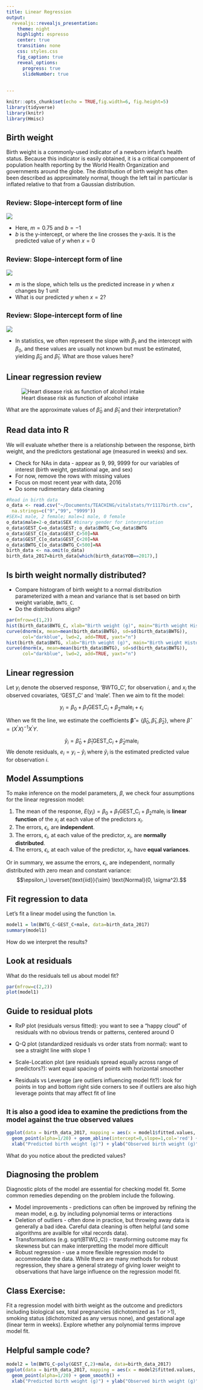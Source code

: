 ```yaml
---
title: Linear Regression
output: 
  revealjs::revealjs_presentation:
    theme: night
    highlight: espresso
    center: true
    transition: none
    css: styles.css
    fig_caption: true
    reveal_options:
      progress: true
      slideNumber: true
      
  
---
```

  
```r
knitr::opts_chunk$set(echo = TRUE,fig.width=6, fig.height=5)
library(tidyverse)
library(knitr)
library(Hmisc)
```

## Birth weight

Birth weight is a commonly-used indicator of a newborn infant's health status. Because this indicator is easily obtained, it is a critical component of population health reporting by the World Health Organization and governments around the globe. The distribution of birth weight has often been described as approximately normal, though the left tail in particular is inflated relative to that from a Gaussian distribution.

## <small> Review: Slope-intercept form of line </small>

![](figures/line.png)

* Here, $m=0.75$ and $b=-1$
* $b$ is the y-intercept, or where the line crosses the y-axis.  It is the predicted value of $y$ when $x=0$



## <small> Review: Slope-intercept form of line </small>

![](figures/line.png)

* $m$ is the slope, which tells us the predicted increase in $y$ when $x$ changes by 1 unit
* What is our predicted $y$ when $x=2$?



## <small> Review: Slope-intercept form of line </small>

![](figures/line.png)

* In statistics, we often represent the slope with $\beta_1$ and the intercept with $\beta_0$, and these values are usually not known but must be estimated, yielding $\widehat{\beta}_0$ and $\widehat{\beta}_1$. What are those values here?



## Linear regression review

![Heart disease risk as function of alcohol intake](figures/alcohol.png)

What are the approximate values of $\widehat{\beta}_0$ and $\widehat{\beta}_1$ and their interpretation?


## Read data into R
We will evaluate whether there is a relationship between the response, birth weight, and the predictors gestational age (measured in weeks) and sex.

* Check for NAs in data - appear as 9, 99, 9999 for our variables of interest (birth weight, gestational age, and sex)
* For now, remove the rows with missing values
* Focus on most recent year with data, 2016
* Do some rudimentary data cleaning
```r
#Read in birth data
o_data <- read.csv("~/Documents/TEACHING/vitalstats/Yr1117birth.csv", 
  na.strings=c("9","99", "9999"))
#SEX=1 male, 2 female; male=1 male, 0 female
o_data$male=2-o_data$SEX #binary gender for interpretation
o_data$GEST_C=o_data$GEST; o_data$BWTG_C=o_data$BWTG
o_data$GEST_C[o_data$GEST_C>50]=NA
o_data$GEST_C[o_data$GEST_C<20]=NA
o_data$BWTG_C[o_data$BWTG_C<500]=NA
birth_data <- na.omit(o_data)
birth_data_2017=birth_data[which(birth_data$YOB==2017),]
```

## Is birth weight normally distributed?
* Compare histogram of birth weight to a normal distribution parameterized with a mean and variance that is set based on birth weight variable, `BWTG_C`.
* Do the distributions align?
  
```r
par(mfrow=c(1,2))
hist(birth_data$BWTG_C, xlab="Birth weight (g)", main="Birth weight Histogram", prob=TRUE, breaks=50)
curve(dnorm(x, mean=mean(birth_data$BWTG), sd=sd(birth_data$BWTG)),
      col="darkblue", lwd=2, add=TRUE, yaxt="n")
hist(birth_data$BWTG, xlab="Birth weight (g)", main="Birth weight Histogram", prob=TRUE, xlim=c(0, 4000), breaks=30)
curve(dnorm(x, mean=mean(birth_data$BWTG), sd=sd(birth_data$BWTG)),
      col="darkblue", lwd=2, add=TRUE, yaxt="n")
```

## Linear regression
Let $y_i$ denote the observed response, 'BWTG_C', for observation $i$, and $x_i$ the observed covariates, 'GEST_C' and 'male'. Then we aim to fit the model:

$$ y_i = \beta_0 + \beta_1 \text{GEST_C}_i + \beta_2 \text{male}_i + \epsilon_i $$

When we fit the line, we estimate the coefficients $\mathbf{\widehat{\beta}}= \{\widehat{\beta}_0, \widehat{\beta}_1, \widehat{\beta}_2\}$, where $\widehat{\beta} = (X^\prime X)^{-1} X^\prime Y$.

$$ \widehat{y}_i = \widehat{\beta}_0 + \widehat{\beta}_1 \text{GEST_C}_i + \widehat{\beta}_2 \text{male}_i  $$
We denote residuals, $e_i = y_i - \widehat{y}_i$ where $\widehat{y}_i$ is the estimated predicted value for observation $i$.

## Model Assumptions
To make inference on the model parameters, $\beta$, we check four assumptions for the linear regression model:

1. The mean of the response, $E(y_i) = \beta_0 + \beta_1 \text{GEST_C}_i + \beta_2 \text{male}_i$ is **linear function** of the $x_i$ at each value of the predictors $x_i$.
2. The errors, $\epsilon_i$, are **independent**.
3. The errors, $\epsilon_i$, at each value of the predictor, $x_i$, are **normally distributed**.
4. The errors, $\epsilon_i$, at each value of the predictor, $x_i$, have **equal variances**.

Or in summary, we assume the errors, $\epsilon_i$, are independent, normally distributed with zero mean and constant variance:
$$\epsilon_i \overset{\text{iid}}{\sim} \text{Normal}(0, \sigma^2).$$


## Fit regression to data
Let's fit a linear model using the function `lm`. 
```r
model1 = lm(BWTG_C~GEST_C+male, data=birth_data_2017)
summary(model1)
```

How do we interpret the results?

## Look at residuals
What do the residuals tell us about model fit?
```r
par(mfrow=c(2,2))
plot(model1)
```



## Guide to residual plots

- RxP plot (residuals versus fitted): you want to see a "happy cloud" of residuals with no obvious trends or patterns, centered around 0

- Q-Q plot (standardized residuals vs order stats from normal): want to see a straight line with slope 1

- Scale-Location plot (are residuals spread equally across range of predictors?): want equal spacing of points with horizontal smoother

- Residuals vs Leverage (are outliers influencing model fit?): look for points in top and bottom right side corners to see if outliers are also high leverage points that may affect fit of line

## <small> It is also a good idea to examine the predictions from the model against the true observed values </small>

```r
ggplot(data = birth_data_2017, mapping = aes(x = model1$fitted.values, y = BWTG_C)) +
  geom_point(alpha=1/20) + geom_abline(intercept=0,slope=1,col='red') + 
  xlab("Predicted birth weight (g)") + ylab("Observed birth weight (g)") 

```

What do you notice about the predicted values?

## Diagnosing the problem

Diagnostic plots of the model are essential for checking model fit. Some common remedies depending on the problem include the following.

  * Model improvements - predictions can often be improved by refining the mean model, e.g. by including polynomial terms or interactions
  * Deletion of outliers - often done in practice, but throwing away data is generally a bad idea. Careful data cleaning is often helpful (and some algorithms are availble for vital records data).
  * Transformations (e.g. sqrt(BTWG_C)) - transforming outcome may fix skewness but can make interpretting the model more difficult
  * Robust regression - use a more flexible regression model to accommodate the data. While there are many methods for robust regression, they share a general strategy of giving lower weight to observations that have large influence on the regression model fit.



## Class Exercise:

Fit a regression model with birth weight as the outcome and predictors including biological sex, total pregnancies (dichotomized as 1 or >1), smoking status (dichotomized as any versus none), and gestational age (linear term in weeks). Explore whether any polynomial terms improve model fit.

## Helpful sample code?




```r
model2 = lm(BWTG_C~poly(GEST_C,2)+male, data=birth_data_2017)
ggplot(data = birth_data_2017, mapping = aes(x = model2$fitted.values, y = BWTG_C)) +
  geom_point(alpha=1/20) + geom_smooth() + 
  xlab("Predicted birth weight (g)") + ylab("Observed birth weight (g)") 
```

